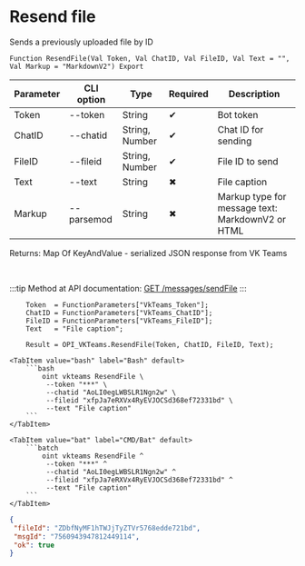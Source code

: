 ﻿---
sidebar_position: 6
description: Resend file and other functions to work with VKTeams in the Open Integration Package, a free open-source integration library for 1C:Enterprise 8, OneScript and CLI
keywords: [1C, 1С, 1С:Enterprise, 1С:Enterprise 8.3, API, Integration, Services, Exchange, OneScript, CLI, VKTeams]
---


# Resend file
 Sends a previously uploaded file by ID



`Function ResendFile(Val Token, Val ChatID, Val FileID, Val Text = "", Val Markup = "MarkdownV2") Export`

  | Parameter | CLI option | Type | Required | Description |
  |-|-|-|-|-|
  | Token | --token | String | &#x2714; | Bot token |
  | ChatID | --chatid | String, Number | &#x2714; | Chat ID for sending |
  | FileID | --fileid | String, Number | &#x2714; | File ID to send |
  | Text | --text | String | &#x2716; | File caption |
  | Markup | --parsemod | String | &#x2716; | Markup type for message text: MarkdownV2 or HTML |

  
  Returns:  Map Of KeyAndValue - serialized JSON response from VK Teams

<br/>

:::tip
Method at API documentation: [GET /messages/sendFile](https://teams.vk.com/botapi/#/messages/get_messages_sendFile)
:::
<br/>


```bsl title="1C:Enterprise/OneScript code example"
    Token  = FunctionParameters["VkTeams_Token"];
    ChatID = FunctionParameters["VkTeams_ChatID"];
    FileID = FunctionParameters["VkTeams_FileID"];
    Text   = "File caption";

    Result = OPI_VKTeams.ResendFile(Token, ChatID, FileID, Text);
```
 

 <Tabs>
  
    <TabItem value="bash" label="Bash" default>
        ```bash
            oint vkteams ResendFile \
             --token "***" \
             --chatid "AoLI0egLWBSLR1Ngn2w" \
             --fileid "xfpJa7eRXVx4RyEVJOCSd368ef72331bd" \
             --text "File caption"
        ```
    </TabItem>
  
    <TabItem value="bat" label="CMD/Bat" default>
        ```batch
            oint vkteams ResendFile ^
             --token "***" ^
             --chatid "AoLI0egLWBSLR1Ngn2w" ^
             --fileid "xfpJa7eRXVx4RyEVJOCSd368ef72331bd" ^
             --text "File caption"
        ```
    </TabItem>
</Tabs>


```json title="Result"
{
 "fileId": "ZDbfNyMF1hTWJjTyZTVr5768edde721bd",
 "msgId": "7560943947812449114",
 "ok": true
}
```
